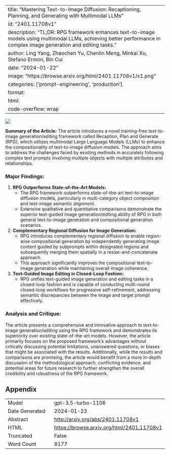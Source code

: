 
---
title: "Mastering Text-to-Image Diffusion: Recaptioning, Planning, and Generating with Multimodal LLMs"
id: "2401.11708v1"
description: "TL;DR: RPG framework enhances text-to-image models using multimodal LLMs, achieving better performance in complex image generation and editing tasks."
author: Ling Yang, Zhaochen Yu, Chenlin Meng, Minkai Xu, Stefano Ermon, Bin Cui
date: "2024-01-22"
image: "https://browse.arxiv.org/html/2401.11708v1/x1.png"
categories: ['prompt-engineering', 'production']
format:
  html:
    code-overflow: wrap
---

![](https://browse.arxiv.org/html/2401.11708v1/x1.png)

**Summary of the Article:**
The article introduces a novel training-free text-to-image generation/editing framework called Recaption, Plan and Generate (RPG), which utilizes multimodal Large Language Models (LLMs) to enhance the compositionality of text-to-image diffusion models. The approach aims to address the challenges faced by existing methods in accurately following complex text prompts involving multiple objects with multiple attributes and relationships.

### Major Findings:
1. **RPG Outperforms State-of-the-Art Models:**
    - The RPG framework outperforms state-of-the-art text-to-image diffusion models, particularly in multi-category object composition and text-image semantic alignment.
    - Extensive qualitative and quantitative comparisons demonstrate the superior text-guided image generation/editing ability of RPG in both general text-to-image generation and compositional generation scenarios.

2. **Complementary Regional Diffusion for Image Generation:**
    - RPG introduces complementary regional diffusion to enable region-wise compositional generation by independently generating image content guided by subprompts within designated regions and subsequently merging them spatially in a resize-and-concatenate approach.
    - This approach significantly improves the compositional text-to-image generation while maintaining overall image coherence.

3. **Text-Guided Image Editing in Closed-Loop Fashion:**
    - RPG unifies text-guided image generation and editing tasks in a closed-loop fashion and is capable of conducting multi-round closed-loop workflows for progressive self-refinement, addressing semantic discrepancies between the image and target prompt effectively.

### Analysis and Critique:
The article presents a comprehensive and innovative approach to text-to-image generation/editing using the RPG framework and demonstrates its superiority over existing state-of-the-art models. However, the article primarily focuses on the proposed framework's advantages without critically discussing potential limitations, unanswered questions, or biases that might be associated with the results. Additionally, while the results and comparisons are promising, the article would benefit from a more in-depth discussion of the methodological approach, conflicting evidence, and potential areas for future research to further strengthen the overall credibility and robustness of the RPG framework.

## Appendix

|          |          |
|----------|----------|
| Model     | gpt-3.5-turbo-1106       |
| Date Generated     | 2024-01-23       |
| Abstract | [http://arxiv.org/abs/2401.11708v1](http://arxiv.org/abs/2401.11708v1)        |
| HTML     | [https://browse.arxiv.org/html/2401.11708v1](https://browse.arxiv.org/html/2401.11708v1)       |
| Truncated       | False       |
| Word Count       | 8177       |